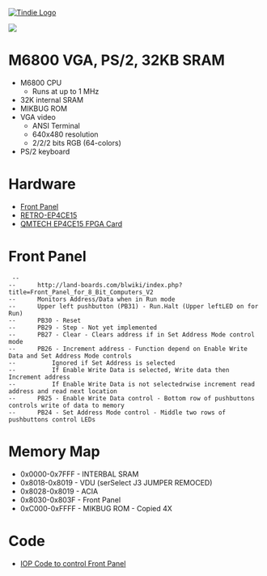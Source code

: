 <a href="https://www.tindie.com/products/land_boards/retrocomputer-fpga-card-pcb-only/" >
<img src="http://land-boards.com/tindie/tindie-larges-v2.png" alt="Tindie Logo">
</img></a> 

<img src="http://land-boards.com/blwiki/images/d/d6/FrontPanel02_P527-cropped-720px.jpg"></img>

= M6800 VGA, PS/2, 32KB SRAM =

* M6800 CPU
** Runs at up to 1 MHz
* 32K internal SRAM
* MIKBUG ROM
* VGA video
** ANSI Terminal
** 640x480 resolution
** 2/2/2 bits RGB (64-colors)
* PS/2 keyboard

= Hardware =

* [http://land-boards.com/blwiki/index.php?title=Front_Panel_for_8_Bit_Computers_V2 Front Panel]
* [http://land-boards.com/blwiki/index.php?title=RETRO-EP4CE15 RETRO-EP4CE15]
* [http://land-boards.com/blwiki/index.php?title=QMTECH_EP4CE15_FPGA_Card QMTECH EP4CE15 FPGA Card]

= Front Panel =
 
<pre>
 --	
--		http://land-boards.com/blwiki/index.php?title=Front_Panel_for_8_Bit_Computers_V2
--		Monitors Address/Data when in Run mode
--		Upper left pushbutton (PB31) - Run.Halt (Upper leftLED on for Run)
--		PB30 - Reset
--		PB29 - Step - Not yet implemented
--		PB27 - Clear - Clears address if in Set Address Mode control mode
--		PB26 - Increment address - Function depend on Enable Write Data and Set Address Mode controls
--			Ignored if Set Address is selected
--			If Enable Write Data is selected, Write data then Increment address
--			If Enable Write Data is not selectedrwise increment read address and read next location
--		PB25 - Enable Write Data control - Bottom row of pushbuttons controls write of data to memory
--		PB24 - Set Address Mode control - Middle two rows of pushbuttons control LEDs
</pre>

=	Memory Map =

* 0x0000-0x7FFF - INTERBAL SRAM
* 0x8018-0x8019 - VDU (serSelect J3 JUMPER REMOCED)
* 0x8028-0x8019 - ACIA
* 0x8030-0x803F - Front Panel
* 0xC000-0xFFFF - MIKBUG ROM - Copied 4X

= Code =

* [https://github.com/douggilliland/Design_A_CPU/blob/main/CPU_Code/Application_Code/FP01_LOOP4/README.mediawiki IOP Code to control Front Panel]
